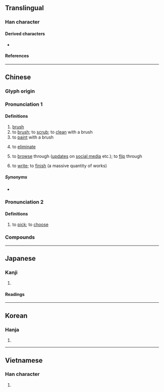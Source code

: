 {{character info}}
==Translingual==

===Han character===
{{Han char|rn=18|rad=刀|as=06|sn=8|four=72200|canj=SBLN|ids=⿰𡰯刂}}

====Derived characters====
* {{l|mul|[[唰]], [[𢯍]], [[涮]], [[𤷯]]}}

====References====
{{Han ref|kx=0139.090|dkj=01964|dj=0316.010|hdz=10337.050|uh=5237}}

----

==Chinese==
{{zh-forms}}

===Glyph origin===
{{Han etym}}

===Pronunciation 1===
{{zh-pron
|m=shuā,er=y
|m-s=sua2
|c=caat3,caat3-2
|c-t=cat1,cat1-4*
|g=sot6
|h=pfs=sot;gd=sod5
|j=suah4
|mb=
|md=sáuk
|mn=soat/xm,zz,tw:seh/qz:serh/soa/xm,zz:soah/xm,zz:sóa
|mn_note=soat - literary; seh/serh, soa, soah, sóa - vernacular
|mn-t=suêh4
|w=4seq
|x=xya6
|mc=y
|oc=y
|cat=n,v
}}

====Definitions====
{{zh-hanzi}}

# [[brush]] {{gloss|tool}}
# to [[brush]]; to [[scrub]]; to [[clean]] with a brush
# to [[paint]] with a brush
# {{lb|zh|colloquial}} to [[eliminate]]
# {{lb|zh|neologism|colloquial}} to [[browse]] through ([[update]]s on [[social media]] etc.); to [[flip]] through
#: {{zh-x|刷 手機|to '''check''' one's phone (for updates on social media etc.)}}
#: {{zh-x|這 部 電視劇 太 好看 了！我 已經 開始 四 刷 了！|This television drama is so good! I have already begun to '''watch through''' it for the fourth time!}}
# {{lb|zh|colloquial}} to [[write]]; to [[finish]] (a massive quantity of works)

=====Synonyms=====
* {{s|to eliminate}}
{{zh-syn-saurus|排除}}

===Pronunciation 2===
{{zh-pron
|m=shuà
|c=saat3
|cat=v
}}

====Definitions====
{{zh-hanzi}}

# {{lb|zh|dialectal}} to [[pick]]; to [[choose]]

===Compounds===
{{zh-der|兩把刷子|凸版印刷|凹版印刷|刷刷|刷卡|刷印|刷卷|刷子|刷恥|刷扮|刷拉|刷括|刷新|刷洗|刷照|刷牙|刷白|刷選|剔抽禿刷|剗刷|印刷|印刷品|印刷廠|印刷機|印刷術|印刷電路|印刷體|塗刷|孔版印刷|審囚刷卷|平版印刷|拘刷|括刷|振刷|敦蹄刷腳|木版印刷|板刷|根刷|水刷石|沖刷|洗刷|海綿刷|溜刷|牙刷|瓶刷子樹|眉刷|眼禿刷|石版印刷|立體印刷|粉刷|糊刷|膠版印刷|鋼絲刷|閉眉刷眼|雕版印刷|雨刷|鞋刷|髮刷|馬桶刷|刷臉}}

{{zh-cat|Elementary}}

----

==Japanese==

===Kanji===
{{ja-kanji|grade=4|rs=刀06}}

# {{rfdef|ja|sort=刀06}}

====Readings====
{{ja-readings
|goon=せち
|kanon=さつ
|kun=す-る, は-く, はけ
}}

----

==Korean==

===Hanja===
{{ko-hanja|쇄}}

# {{rfdef|ko|sort=刀06}}

----

==Vietnamese==

===Han character===
{{vi-readings|reading=[[xoát]], [[loát]], [[loạt]], [[loét]], [[nhoét]], [[soát]]|rs=刀06}}

# {{rfdef|vi}}